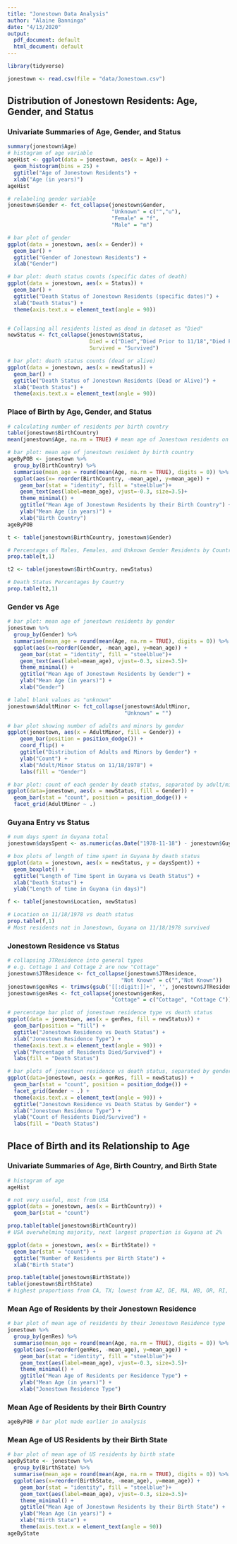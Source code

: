```yaml
---
title: "Jonestown Data Analysis"
author: "Alaine Banninga"
date: "4/13/2020"
output:
  pdf_document: default
  html_document: default
---
```


```r
library(tidyverse)
```

```r
jonestown <- read.csv(file = "data/Jonestown.csv")
```

## Distribution of Jonestown Residents: Age, Gender, and Status
### Univariate Summaries of Age, Gender, and Status
```r
summary(jonestown$Age)
# histogram of age variable
ageHist <- ggplot(data = jonestown, aes(x = Age)) +
  geom_histogram(bins = 25) +
  ggtitle("Age of Jonestown Residents") +
  xlab("Age (in years)")
ageHist
```

```r
# relabeling gender variable
jonestown$Gender <- fct_collapse(jonestown$Gender,
                                 "Unknown" = c("","u"),
                                 "Female" = "f",
                                 "Male" = "m")

# bar plot of gender
ggplot(data = jonestown, aes(x = Gender)) +
  geom_bar() +
  ggtitle("Gender of Jonestown Residents") +
  xlab("Gender")
```

```r
# bar plot: death status counts (specific dates of death)
ggplot(data = jonestown, aes(x = Status)) +
  geom_bar() +
  ggtitle("Death Status of Jonestown Residents (specific dates)") +
  xlab("Death Status") +
  theme(axis.text.x = element_text(angle = 90))


# Collapsing all residents listed as dead in dataset as "Died"
newStatus <- fct_collapse(jonestown$Status,
                          Died = c("Died","Died Prior to 11/18","Died Prior to 11/19","Died Prior to 11/20","Died Prior to 11/21","Died Prior to 11/22","Died Ryan Party"),
                          Survived = "Survived")

# bar plot: death status counts (dead or alive)
ggplot(data = jonestown, aes(x = newStatus)) +
  geom_bar() +
  ggtitle("Death Status of Jonestown Residents (Dead or Alive)") +
  xlab("Death Status") +
  theme(axis.text.x = element_text(angle = 90))
```


### Place of Birth by Age, Gender, and Status
```r
# calculating number of residents per birth country
table(jonestown$BirthCountry)
mean(jonestown$Age, na.rm = TRUE) # mean age of Jonestown residents on 11/18/1978

# bar plot: mean age of jonestown resident by birth country
ageByPOB <- jonestown %>%
  group_by(BirthCountry) %>%
  summarise(mean_age = round(mean(Age, na.rm = TRUE), digits = 0)) %>%
  ggplot(aes(x= reorder(BirthCountry, -mean_age), y=mean_age)) +
    geom_bar(stat = "identity", fill = "steelblue")+
    geom_text(aes(label=mean_age), vjust=-0.3, size=3.5)+
    theme_minimal() +
    ggtitle("Mean Age of Jonestown Residents by their Birth Country") +
    ylab("Mean Age (in years)") +
    xlab("Birth Country")
ageByPOB
```

```r
t <- table(jonestown$BirthCountry, jonestown$Gender)

# Percentages of Males, Females, and Unknown Gender Residents by Country
prop.table(t,1)
```

```r
t2 <- table(jonestown$BirthCountry, newStatus)

# Death Status Percentages by Country
prop.table(t2,1)
```



### Gender vs Age
```r
# bar plot: mean age of jonestown residents by gender
jonestown %>%
  group_by(Gender) %>%
  summarise(mean_age = round(mean(Age, na.rm = TRUE), digits = 0)) %>%
  ggplot(aes(x=reorder(Gender, -mean_age), y=mean_age)) +
    geom_bar(stat = "identity", fill = "steelblue")+
    geom_text(aes(label=mean_age), vjust=-0.3, size=3.5)+
    theme_minimal() +
    ggtitle("Mean Age of Jonestown Residents by Gender") +
    ylab("Mean Age (in years)") +
    xlab("Gender")
```

```r
# label blank values as "unknown"
jonestown$AdultMinor <- fct_collapse(jonestown$AdultMinor,
                                     "Unknown" = "")

# bar plot showing number of adults and minors by gender
ggplot(jonestown, aes(x = AdultMinor, fill = Gender)) +
    geom_bar(position = position_dodge()) +
    coord_flip() +
    ggtitle("Distribution of Adults and Minors by Gender") +
    ylab("Count") +
    xlab("Adult/Minor Status on 11/18/1978") +
    labs(fill = "Gender")
```

```r
# bar plot: count of each gender by death status, separated by adult/minor status
ggplot(data=jonestown, aes(x = newStatus, fill = Gender)) +
  geom_bar(stat = "count", position = position_dodge()) +
  facet_grid(AdultMinor ~ .)
```



### Guyana Entry vs Status
```r
# num days spent in Guyana total
jonestown$daysSpent <- as.numeric(as.Date("1978-11-18") - jonestown$GuyanaEntry)

# box plots of length of time spent in Guyana by death status
ggplot(data = jonestown, aes(x = newStatus, y = daysSpent)) +
  geom_boxplot() +
  ggtitle("Length of Time Spent in Guyana vs Death Status") +
  xlab("Death Status") +
  ylab("Length of time in Guyana (in days)")
```

```r
f <- table(jonestown$Location, newStatus)

# Location on 11/18/1978 vs death status
prop.table(f,1)
# Most residents not in Jonestown, Guyana on 11/18/1978 survived
```



### Jonestown Residence vs Status
```r
# collapsing JTResidence into general types
# e.g. Cottage 1 and Cottage 2 are now "Cottage"
jonestown$JTResidence <- fct_collapse(jonestown$JTResidence,
                                    "Not Known" = c("","Not Known"))
jonestown$genRes <- trimws(gsub('[[:digit:]]+', '', jonestown$JTResidence))
jonestown$genRes <- fct_collapse(jonestown$genRes,
                                 "Cottage" = c("Cottage", "Cottage C"))

# percentage bar plot of jonestown residence type vs death status
ggplot(data = jonestown, aes(x = genRes, fill = newStatus)) +
  geom_bar(position = "fill") +
  ggtitle("Jonestown Residence vs Death Status") +
  xlab("Jonestown Residence Type") +
  theme(axis.text.x = element_text(angle = 90)) +
  ylab("Percentage of Residents Died/Survived") +
  labs(fill = "Death Status")
```

```r
# bar plots of jonestown residence vs death status, separated by gender
ggplot(data=jonestown, aes(x = genRes, fill = newStatus)) +
  geom_bar(stat = "count", position = position_dodge()) +
  facet_grid(Gender ~ .) +
  theme(axis.text.x = element_text(angle = 90)) +
  ggtitle("Jonestown Residence vs Death Status by Gender") +
  xlab("Jonestown Residence Type") +
  ylab("Count of Residents Died/Survived") +
  labs(fill = "Death Status")
```





## Place of Birth and its Relationship to Age
### Univariate Summaries of Age, Birth Country, and Birth State
```r
# histogram of age
ageHist
```

```r
# not very useful, most from USA
ggplot(data = jonestown, aes(x = BirthCountry)) +
  geom_bar(stat = "count")

prop.table(table(jonestown$BirthCountry))
# USA overwhelming majority, next largest proportion is Guyana at 2%
```

```r
ggplot(data = jonestown, aes(x = BirthState)) +
  geom_bar(stat = "count") +
  ggtitle("Number of Residents per Birth State") +
  xlab("Birth State")

prop.table(table(jonestown$BirthState))
table(jonestown$BirthState)
# highest proportions from CA, TX; lowest from AZ, DE, MA, NB, OR, RI, WI, WY
```

### Mean Age of Residents by their Jonestown Residence
```r
# bar plot of mean age of residents by their Jonestown Residence type
jonestown %>%
  group_by(genRes) %>%
  summarise(mean_age = round(mean(Age, na.rm = TRUE), digits = 0)) %>%
  ggplot(aes(x=reorder(genRes, -mean_age), y=mean_age)) +
    geom_bar(stat = "identity", fill = "steelblue")+
    geom_text(aes(label=mean_age), vjust=-0.3, size=3.5)+
    theme_minimal() +
    ggtitle("Mean Age of Residents per Residence Type") +
    ylab("Mean Age (in years)") +
    xlab("Jonestown Residence Type")
```

### Mean Age of Residents by their Birth Country
```r
ageByPOB # bar plot made earlier in analysis
```

### Mean Age of US Residents by their Birth State
```r
# bar plot of mean age of US residents by birth state
ageByState <- jonestown %>%
  group_by(BirthState) %>%
  summarise(mean_age = round(mean(Age, na.rm = TRUE), digits = 0)) %>%
  ggplot(aes(x=reorder(BirthState, -mean_age), y=mean_age)) +
    geom_bar(stat = "identity", fill = "steelblue")+
    geom_text(aes(label=mean_age), vjust=-0.3, size=3.5)+
    theme_minimal() +
    ggtitle("Mean Age of Jonestown Residents by their Birth State") +
    ylab("Mean Age (in years)") +
    xlab("Birth State") +
    theme(axis.text.x = element_text(angle = 90))
ageByState
```

